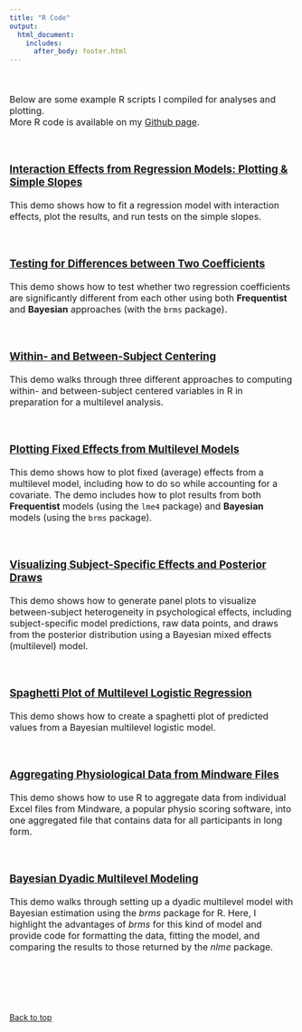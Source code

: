 ```yaml
---
title: "R Code"
output: 
  html_document:
    includes:
      after_body: footer.html
---
```


<font size="3">

<br>

Below are some example R scripts I compiled for analyses and plotting. \
More R code is available on my [Github page](https://github.com/kzee){target="_blank"}.

<br>

### [Interaction Effects from Regression Models: Plotting & Simple Slopes](Interactions_Demo.html)
This demo shows how to fit a regression model with interaction effects, plot the results, and run tests on the simple slopes. 

<br>

### [Testing for Differences between Two Coefficients](CoeffDiff_Demo.html)
This demo shows how to test whether two regression coefficients are significantly different from each other using both **Frequentist** and **Bayesian** approaches (with the `brms` package).

<br>

### [Within- and Between-Subject Centering](Centering_Demo.html)
This demo walks through three different approaches to computing within- and between-subject centered variables in R in preparation for a multilevel analysis. 

<br>

### [Plotting Fixed Effects from Multilevel Models](PlotFixef_Demo.html)
This demo shows how to plot fixed (average) effects from a multilevel model, including how to do so while accounting for a covariate. The demo includes how to plot results from both **Frequentist** models (using the `lme4` package) and **Bayesian** models (using the `brms` package). 


<br>

### [Visualizing Subject-Specific Effects and Posterior Draws](PanelPlot_Demo.html)
This demo shows how to generate panel plots to visualize between-subject heterogeneity in psychological effects, including subject-specific model predictions, raw data points, and draws from the posterior distribution using a Bayesian mixed effects (multilevel) model. 

<br>

### [Spaghetti Plot of Multilevel Logistic Regression](LogisticSpaghetti_Demo.html)
This demo shows how to create a spaghetti plot of predicted values from a Bayesian multilevel logistic model. 

<br>

### [Aggregating Physiological Data from Mindware Files](AggregatePhysio_Demo.html)
This demo shows how to use R to aggregate data from individual Excel files from Mindware, a popular physio scoring software, into one aggregated file that contains data for all participants in long form. 

<br>


### [Bayesian Dyadic Multilevel Modeling](DyadicMLM_Demo.html)
This demo walks through setting up a dyadic multilevel model with Bayesian estimation using the *brms* package for R. Here, I highlight the advantages of *brms* for this kind of model and provide code for formatting the data, fitting the model, and comparing the results to those returned by the *nlme* package. 


<br>

<br>
<br>
</font> 

<a href="#top">Back to top</a>